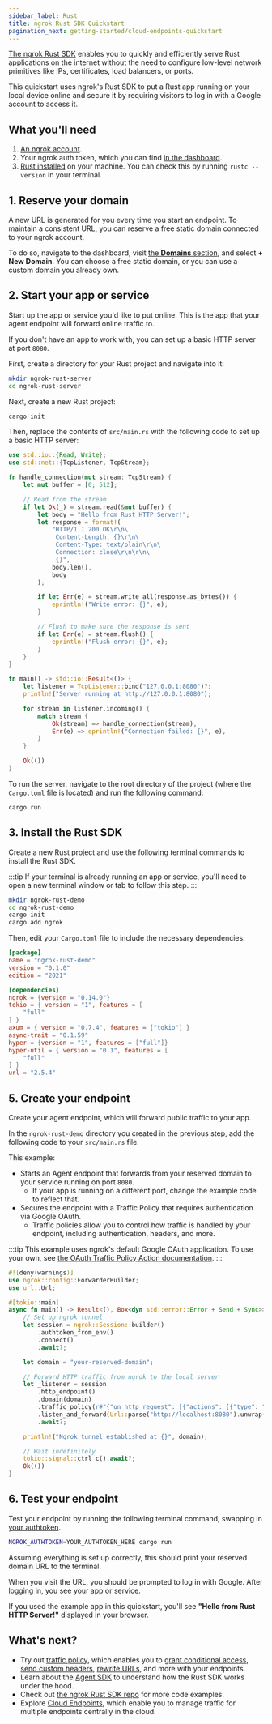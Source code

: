 ```yaml
---
sidebar_label: Rust
title: ngrok Rust SDK Quickstart
pagination_next: getting-started/cloud-endpoints-quickstart
---
```


[The ngrok Rust SDK](https://docs.rs/ngrok/latest/ngrok/) enables you to quickly and efficiently serve Rust applications on the internet without the need to configure low-level network primitives like IPs, certificates, load balancers, or ports.

This quickstart uses ngrok's Rust SDK to put a Rust app running on your local device online and secure it by requiring visitors to log in with a Google account to access it.

## What you'll need

1. [An ngrok account](https://dashboard.ngrok.com/signup).
1. Your ngrok auth token, which you can find [in the dashboard](https://dashboard.ngrok.com/get-started/your-authtoken).
1. [Rust installed](https://www.rust-lang.org/tools/install) on your machine. You can check this by running `rustc --version` in your terminal.

## 1. Reserve your domain

A new URL is generated for you every time you start an endpoint. To maintain a consistent URL, you can reserve a free static domain connected to your ngrok account.

To do so, navigate to the dashboard, visit [the **Domains** section](https://dashboard.ngrok.com/domains), and select **+ New Domain**. You can choose a free static domain, or you can use a custom domain you already own.

## 2. Start your app or service

Start up the app or service you'd like to put online.
This is the app that your agent endpoint will forward online traffic to.

If you don't have an app to work with, you can set up a basic HTTP server at port `8080`.

First, create a directory for your Rust project and navigate into it:

```bash
mkdir ngrok-rust-server
cd ngrok-rust-server
```

Next, create a new Rust project:

```bash
cargo init
```

Then, replace the contents of `src/main.rs` with the following code to set up a basic HTTP server:

```rust title="ngrok-rust-server/src/main.rs"
use std::io::{Read, Write};
use std::net::{TcpListener, TcpStream};

fn handle_connection(mut stream: TcpStream) {
    let mut buffer = [0; 512];

    // Read from the stream
    if let Ok(_) = stream.read(&mut buffer) {
        let body = "Hello from Rust HTTP Server!";
        let response = format!(
            "HTTP/1.1 200 OK\r\n\
             Content-Length: {}\r\n\
             Content-Type: text/plain\r\n\
             Connection: close\r\n\r\n\
             {}",
            body.len(),
            body
        );

        if let Err(e) = stream.write_all(response.as_bytes()) {
            eprintln!("Write error: {}", e);
        }

        // Flush to make sure the response is sent
        if let Err(e) = stream.flush() {
            eprintln!("Flush error: {}", e);
        }
    }
}

fn main() -> std::io::Result<()> {
    let listener = TcpListener::bind("127.0.0.1:8080")?;
    println!("Server running at http://127.0.0.1:8080");

    for stream in listener.incoming() {
        match stream {
            Ok(stream) => handle_connection(stream),
            Err(e) => eprintln!("Connection failed: {}", e),
        }
    }

    Ok(())
}
```

To run the server, navigate to the root directory of the project (where the `Cargo.toml` file is located) and run the following command:

```bash
cargo run
```

## 3. Install the Rust SDK

Create a new Rust project and use the following terminal commands to install the Rust SDK.

:::tip
If your terminal is already running an app or service, you'll need to open a new terminal window or tab to follow this step.
:::

```bash
mkdir ngrok-rust-demo
cd ngrok-rust-demo
cargo init
cargo add ngrok
```

Then, edit your `Cargo.toml` file to include the necessary dependencies:

```toml title="ngrok-rust-demo/Cargo.toml"
[package]
name = "ngrok-rust-demo"
version = "0.1.0"
edition = "2021"

[dependencies]
ngrok = {version = "0.14.0"}
tokio = { version = "1", features = [
    "full"
] }
axum = { version = "0.7.4", features = ["tokio"] }
async-trait = "0.1.59"
hyper = {version = "1", features = ["full"]}
hyper-util = { version = "0.1", features = [
	"full"
] }
url = "2.5.4"
```

## 5. Create your endpoint

Create your agent endpoint, which will forward public traffic to your app.

In the `ngrok-rust-demo` directory you created in the previous step, add the following code to your `src/main.rs` file.

This example:

- Starts an Agent endpoint that forwards from your reserved domain to your service running on port `8080`.
  - If your app is running on a different port, change the example code to reflect that.
- Secures the endpoint with a Traffic Policy that requires authentication via Google OAuth.
  - Traffic policies allow you to control how traffic is handled by your endpoint, including authentication, headers, and more.

:::tip
This example uses ngrok's default Google OAuth application.
To use your own, see [the OAuth Traffic Policy Action documentation](/docs/traffic-policy/actions/oauth/#google-example).
:::

```rust title="ngrok-rust-demo/src/main.rs"
#![deny(warnings)]
use ngrok::config::ForwarderBuilder;
use url::Url;

#[tokio::main]
async fn main() -> Result<(), Box<dyn std::error::Error + Send + Sync>> {
    // Set up ngrok tunnel
    let session = ngrok::Session::builder()
        .authtoken_from_env()
        .connect()
        .await?;

    let domain = "your-reserved-domain";

    // Forward HTTP traffic from ngrok to the local server
    let _listener = session
        .http_endpoint()
        .domain(domain)
        .traffic_policy(r#"{"on_http_request": [{"actions": [{"type": "oauth","config": {"provider": "google"}}]}]}"#)
        .listen_and_forward(Url::parse("http://localhost:8080").unwrap())
        .await?;

    println!("Ngrok tunnel established at {}", domain);

    // Wait indefinitely
    tokio::signal::ctrl_c().await?;
    Ok(())
}
```

## 6. Test your endpoint

Test your endpoint by running the following terminal command, swapping in [your authtoken](https://dashboard.ngrok.com/get-started/your-authtoken).

```bash
NGROK_AUTHTOKEN=YOUR_AUTHTOKEN_HERE cargo run
```

Assuming everything is set up correctly, this should print your reserved domain URL to the terminal.

When you visit the URL, you should be prompted to log in with Google.
After logging in, you see your app or service.

If you used the example app in this quickstart, you'll see **"Hello from Rust HTTP Server!"** displayed in your browser.

## What's next?

- Try out [traffic policy](/docs/traffic-policy/), which enables you to [grant conditional access](https://ngrok.com/docs/traffic-policy/examples/add-authentication/#conditional-access-using-oauth-variables), [send custom headers](/traffic-policy/actions/add-headers/#examples), [rewrite URLs](/traffic-policy/actions/url-rewrite/#examples), and more with your endpoints.
- Learn about the [Agent SDK](/agent-sdks/) to understand how the Rust SDK works under the hood.
- Check out [the ngrok Rust SDK repo](https://github.com/ngrok/ngrok-rust/tree/main?tab=readme-ov-file#ngrok-rust) for more code examples.
- Explore [Cloud Endpoints](/getting-started/cloud-endpoints-quickstart/), which enable you to manage traffic for multiple endpoints centrally in the cloud.
